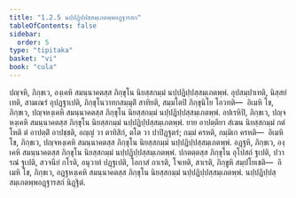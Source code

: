 ```yaml
---
title: "1.2.5 นปฺปฏิปฺปสฺสมฺเภตพฺพอฏฺฐารสก"
tableOfContents: false
sidebar:
  order: 5
type: "tipitaka"
basket: "vi"
book: "cula"
---
```



<DynamicBreadcrumb />

<Division number="18" book="cula">

<Paragraph number="103" book="cula">
ปญฺจหิ, ภิกฺขเว, องฺเคหิ สมนฺนาคตสฺส ภิกฺขุโน นิยสฺสกมฺมํ นปฺปฏิปฺปสฺสมฺเภตพฺพํ. อุปสมฺปาเทติ, นิสฺสยํ เทติ, สามเณรํ อุปฏฺฐาเปติ, ภิกฺขุโนวาทกสมฺมุติํ สาทิยติ, สมฺมโตปิ ภิกฺขุนิโย โอวทติ—  อิเมหิ โข, ภิกฺขเว, ปญฺจหงฺเคหิ สมนฺนาคตสฺส ภิกฺขุโน นิยสฺสกมฺมํ นปฺปฏิปฺปสฺสมฺเภตพฺพํ.
</Paragraph>

<Paragraph number="104" book="cula">
อปเรหิปิ, ภิกฺขเว, ปญฺจหงฺเคหิ สมนฺนาคตสฺส ภิกฺขุโน นิยสฺสกมฺมํ นปฺปฏิปฺปสฺสมฺเภตพฺพํ. ยาย อาปตฺติยา สํเฆน นิยสฺสกมฺมํ กตํ โหติ ตํ อาปตฺติํ อาปชฺชติ, อญฺญํ วา ตาทิสิกํ, ตโต วา ปาปิฏฺฐตรํ; กมฺมํ ครหติ, กมฺมิเก ครหติ—  อิเมหิ โข, ภิกฺขเว, ปญฺจหงฺเคหิ สมนฺนาคตสฺส ภิกฺขุโน นิยสฺสกมฺมํ นปฺปฏิปฺปสฺสมฺเภตพฺพํ.
</Paragraph>

<Paragraph number="105" book="cula">
อฏฺฐหิ, ภิกฺขเว, องฺเคหิ สมนฺนาคตสฺส ภิกฺขุโน นิยสฺสกมฺมํ นปฺปฏิปฺปสฺสมฺเภตพฺพํ. ปกตตฺตสฺส ภิกฺขุโน อุโปสถํ ฐเปติ, ปวารณํ ฐเปติ, สวจนียํ กโรติ, อนุวาทํ ปฏฺฐเปติ, โอกาสํ กาเรติ, โจเทติ, สาเรติ, ภิกฺขูหิ สมฺปโยเชติ—  อิเมหิ โข, ภิกฺขเว, อฏฺฐหงฺเคหิ สมนฺนาคตสฺส ภิกฺขุโน นิยสฺสกมฺมํ นปฺปฏิปฺปสฺสมฺเภตพฺพํ.

</Paragraph>
</Division>

<Paragraph number="106" type="center" book="cula">
นปฺปฏิปฺปสฺสมฺเภตพฺพอฏฺฐารสกํ นิฏฺฐิตํ.
</Paragraph>